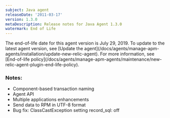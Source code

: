 ```yaml
---
subject: Java agent
releaseDate: '2011-03-17'
version: 1.3.0
metaDescription: Release notes for Java Agent 1.3.0
watermark: End of Life
---
```


<Callout variant="important">
  The end-of-life date for this agent version is July 29, 2019. To update to the latest agent version, see [Update the agent](/docs/agents/manage-apm-agents/installation/update-new-relic-agent). For more information, see [End-of-life policy](/docs/agents/manage-apm-agents/maintenance/new-relic-agent-plugin-end-life-policy).
</Callout>

### Notes:

* Component-based transaction naming
* Agent API
* Multiple applications enhancements
* Send data to RPM in UTF-8 format
* Bug fix: ClassCastException setting record_sql: off

